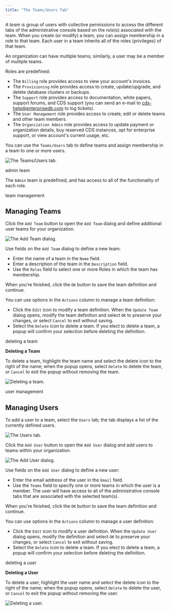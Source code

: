 ```yaml
---
title: "The Teams/Users Tab"
---
```


A *team* is group of users with collective permissions to access the different tabs of the administrative console based on the role(s) associated with the team. When you create (or modify) a team, you can assign membership in a role to that team. Each user in a team inherits all of the roles (privileges) of that team.

An organization can have multiple teams; similarly, a user may be a member of multiple teams.

Roles are predefined:

  - The `Billing` role provides access to view your account's invoices.
  - The `Provisioning` role provides access to create, update/upgrade, and delete database clusters or backups.
  - The `Support` role provides access to documentation, white papers, support forums, and CDS support (you can send an e-mail to <cds-help@enterprisedb.com> to log tickets).
  - The `User Management` role provides access to create, edit or delete teams and other team members.
  - The `Organization Admin` role provides access to update payment or organization details, buy reserved CDS instances, opt for enterprise support, or view account's current usage, etc.

You can use the `Teams/Users` tab to define teams and assign membership in a team to one or more users.

![*The Teams/Users tab.*](images/cds_teams_users.png)

<div class="index">

admin team

</div>

The `Admin` team is predefined, and has access to all of the functionality of each role.

<div class="index">

team management

</div>

## Managing Teams

Click the `Add Team` button to open the `Add Team` dialog and define additional user teams for your organization.

![*The Add Team dialog.*](images/cds_add_team.png)

Use fields on the `Add Team` dialog to define a new team:

  - Enter the name of a team in the `Name` field.
  - Enter a description of the team in the `Description` field.
  - Use the `Roles` field to select one or more Roles in which the team has membership.

When you're finished, click the `OK` button to save the team definition and continue.

You can use options in the `Actions` column to manage a team definition:

  - Click the `Edit` icon to modify a team definition. When the `Update Team` dialog opens, modify the team definition and select `OK` to preserve your changes, or select `Cancel` to exit without saving.
  - Select the `Delete` icon to delete a team. If you elect to delete a team, a popup will confirm your selection before deleting the definition.

<div class="index">

deleting a team

</div>

**Deleting a Team**

To delete a team, highlight the team name and select the delete icon to the right of the name; when the popup opens, select `Delete` to delete the team, or `Cancel` to exit the popup without removing the team.

![*Deleting a team.*](images/cds_delete_team.png)

<div class="index">

user management

</div>

## Managing Users

To add a user to a team, select the `Users` tab; the tab displays a list of the currently defined users.

![*The Users tab.*](images/cds_team_user.png)

Click the `Add User` button to open the `Add User` dialog and add users to teams within your organization.

![*The Add User dialog.*](images/cds_add_user.png)

Use fields on the `Add User` dialog to define a new user:

  - Enter the email address of the user in the `Email` field.
  - Use the `Teams` field to specify one or more teams in which the user is a member. The user will have access to all of the administrative console tabs that are associated with the selected team(s).

When you're finished, click the `OK` button to save the team definition and continue.

You can use options in the `Actions` column to manage a user definition:

  - Click the `Edit` icon to modify a user definition. When the `Update User` dialog opens, modify the definition and select `OK` to preserve your changes, or select `Cancel` to exit without saving.
  - Select the `Delete` icon to delete a team. If you elect to delete a team, a popup will confirm your selection before deleting the definition.

<div class="index">

deleting a user

</div>

**Deleting a User**

To delete a user, highlight the user name and select the delete icon to the right of the name; when the popup opens, select `Delete` to delete the user, or `Cancel` to exit the popup without removing the user.

![*Deleting a user.*](images/cds_delete_user.png)
